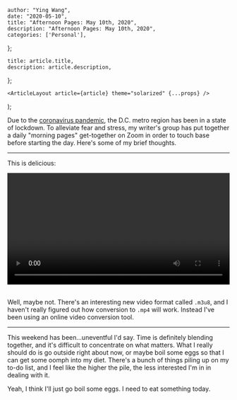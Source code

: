 

    author: "Ying Wang",
    date: "2020-05-10",
    title: "Afternoon Pages: May 10th, 2020",
    description: "Afternoon Pages: May 10th, 2020",
    categories: ['Personal'],
};

    title: article.title,
    description: article.description,
};

    <ArticleLayout article={article} theme="solarized" {...props} />
);


Due to the [coronavirus
pandemic](https://en.wikipedia.org/wiki/2019-20_coronavirus_pandemic), the D.C.
metro region has been in a state of lockdown. To alleviate fear and stress, my
writer's group has put together a daily "morning pages" get-together on Zoom in
order to touch base before starting the day. Here's some of my brief thoughts.

---

This is delicious:

<!-- https://stackoverflow.com/a/26276254 -->
<video style="width: 100%; width: -moz-available; width: -webkit-fill-available; width: fill-available; max-width: 100%;" controls>
    <source src="/video/posts/2020/05/10/afternoon_pages.mp4" type="video/mp4">
    Your browser does not support HTML5 video.
</video>
<br/>
<br/>

Well, maybe not. There's an interesting new video format called `.m3u8`, and I
haven't really figured out how conversion to `.mp4` will work. Instead I've been
using an online video conversion tool.

---

This weekend has been...uneventful I'd say. Time is definitely blending
together, and it's difficult to concentrate on what matters. What I really
should do is go outside right about now, or maybe boil some eggs so that I can
get some oomph into my diet. There's a bunch of things piling up on my to-do
list, and I feel like the higher the pile, the less interested I'm in in dealing
with it.

Yeah, I think I'll just go boil some eggs. I need to eat something today.

